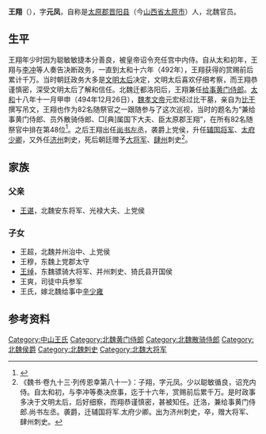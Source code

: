 '''王翔'''（{{bd|？|| ？|}}），字'''元凤'''，自称是[[太原郡|太原郡]][[晋阳县_(秦朝)|晋阳县]]（今[[山西省|山西省]][[太原市|太原市]]）人，北魏官员。

==生平==
王翔年少时因为聪敏敏捷本分善良，被皇帝诏令充任宫中内侍。自从太和初年，王翔与[[李冲_(北魏)|李冲]]等人奏告决断政务，一直到太和十六年（492年），王翔获得的赏赐前后累计千万。当时朝廷政务大多是[[文明太后|文明太后]]决定，文明太后喜欢仔细考察，而王翔恭谨慎密，深受文明太后了解和信任。北魏迁都洛阳后，王翔兼任[[给事黄门侍郎|给事黄门侍郎]]。[[太和_(北魏)|太和]]十八年十一月甲申（494年12月26日），[[魏孝文帝|魏孝文帝]]元宏经过比干墓，亲自为[[比干|比干]]撰写吊文，王翔也作为82名随祭官之一跟随参与了这次巡视，当时的题名为“兼给事黄门侍郎、员外散骑侍郎、□[典]属国下大夫、臣太原郡王翔”，在所有82名随祭官中排在第48位<ref>{{Cite book | author = （清）王昶 | title = 《金石萃编》 | location =北京 | publisher = 中国书店 |chapter=《北魏一·孝文弔比干墓文》| date=1985年 | pages = |ISBN =| accessdate = 2013-07-07 | url = | language= zh-hant| quote = }}</ref>。之后王翔出任[[尚书左丞|尚书左丞]]，袭爵上党侯，升任[[辅国将军|辅国将军]]、[[太府少卿|太府少卿]]，又外任[[济州_(北魏)|济州]]刺史，死后朝廷赠予[[大将军|大将军]]、[[肆州|肆州]]刺史<ref>《魏书·卷九十三·列传恩幸第八十一》：子翔，字元凤。少以聪敏循良，诏充内侍。自太和初，与李冲等奏决庶事，迄于十六年，赏赐前后累千万。是时政事多决于文明太后，后好细察，而翔恭谨慎密，甚被知任。迁洛，兼给事黄门侍郎.尚书左丞。袭爵，迁辅国将军.太府少卿。出为济州刺史，卒，赠大将军、肆州刺史。</ref>。

==家族==
{{main|中山王氏世系图}}

===父亲===
*[[王谌_(北魏)|王谌]]，北魏安东将军、光禄大夫、上党侯

===子女===
*王超，北魏并州治中、上党侯
*王穆，东魏上党郡太守
*[[王绰_(北魏)|王绰]]，东魏骠骑大将军、并州刺史、猗氏县开国侯
*王爽，司徒中兵参军
*王氏，嫁北魏给事中[[辛少雍|辛少雍]]

==参考资料==

[[Category:中山王氏|Category:中山王氏]]
[[Category:北魏黄门侍郎|Category:北魏黄门侍郎]]
[[Category:北魏散骑侍郎|Category:北魏散骑侍郎]]
[[Category:北魏侯爵|Category:北魏侯爵]]
[[Category:北魏刺史|Category:北魏刺史]]
[[Category:北魏大将军|Category:北魏大将军]]